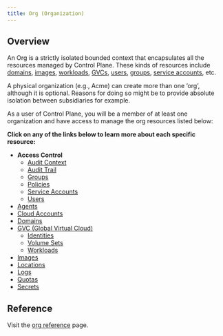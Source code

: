 ```yaml
---
title: Org (Organization)
---
```


## Overview

An Org is a strictly isolated bounded context that encapsulates all the resources managed by Control Plane. These kinds of resources include [domains](/reference/domain), [images](/reference/image), [workloads](/concepts/workload), [GVCs](/reference/gvc), [users](/reference/user), [groups](/reference/group), [service accounts](/reference/serviceaccount), etc.

A physical organization (e.g., Acme) can create more than one ‘org’, although it is optional. Reasons for
doing so might be to provide absolute isolation between subsidiaries for example.

As a user of Control Plane, you will be a member of at least one organization and have access to manage the org resources listed below:

**Click on any of the links below to learn more about each specific resource:**

- **Access Control**
  - [Audit Context](/reference/auditctx)
  - [Audit Trail](/reference/audittrail)
  - [Groups](/reference/group)
  - [Policies](/reference/policy)
  - [Service Accounts](/reference/serviceaccount)
  - [Users](/reference/user)
- [Agents](/reference/agent)
- [Cloud Accounts](/reference/cloudaccount)
- [Domains](/reference/domain)
- [GVC (Global Virtual Cloud)](/reference/gvc)
  - [Identities](/reference/identity)
  - [Volume Sets](/reference/volumeset)
  - [Workloads](/concepts/workload)
- [Images](/reference/image)
- [Locations](/reference/location)
- [Logs](/reference/logs)
- [Quotas](/reference/quota)
- [Secrets](/reference/secret)

## Reference

Visit the [org reference](/reference/org) page.
